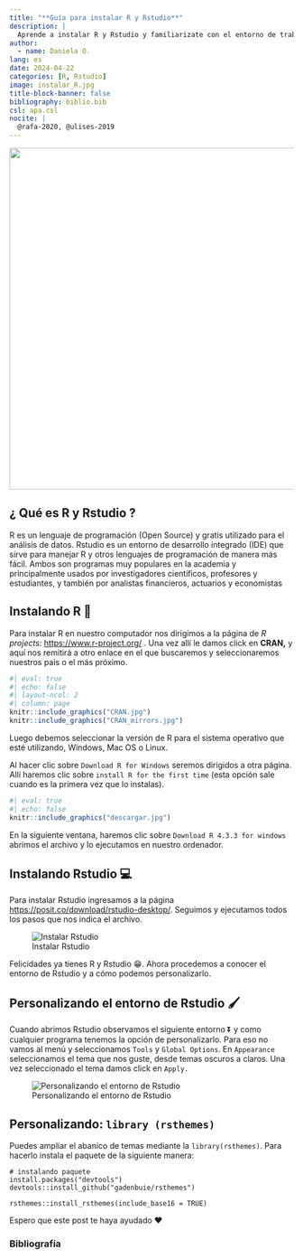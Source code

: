 ```yaml
---
title: "**Guía para instalar R y Rstudio**"
description: |
  Aprende a instalar R y Rstudio y familiarizate con el entorno de trabajo y a cómo personalizarlo
author:
  - name: Daniela O. 
lang: es
date: 2024-04-22
categories: [R, Rstudio]
image: instalar_R.jpg
title-block-banner: false
bibliography: biblio.bib
csl: apa.csl
nocite: |
  @rafa-2020, @ulises-2019
---
```


![](instalar_R.jpg){fig-align="center" width="605"}

## ¿ Qué es R y Rstudio ?

R es un lenguaje de programación (Open Source) y gratis utilizado para el análisis de datos. Rstudio es un entorno de desarrollo integrado (IDE) que sirve para manejar R y otros lenguajes de programación de manera más fácil. Ambos son programas muy populares en la academia y principalmente usados por investigadores científicos, profesores y estudiantes, y también por analistas financieros, actuarios y economistas

## Instalando R 🚀

Para instalar R en nuestro computador nos dirigimos a la página de *R projects:* <https://www.r-project.org/> . Una vez allí le damos click en **CRAN,** y aquí nos remitirá a otro enlace en el que buscaremos y seleccionaremos nuestros país o el más próximo.

```r
#| eval: true
#| echo: false
#| layout-ncol: 2
#| column: page
knitr::include_graphics("CRAN.jpg")
knitr::include_graphics("CRAN_mirrors.jpg")
```

Luego debemos seleccionar la versión de R para el sistema operativo que esté utilizando, Windows, Mac OS o Linux.

Al hacer clic sobre `Download R for Windows` seremos dirigidos a otra página. Allí haremos clic sobre `install R for the first time` (esta opción sale cuando es la primera vez que lo instalas).

```r
#| eval: true
#| echo: false
knitr::include_graphics("descargar.jpg")
```

En la siguiente ventana, haremos clic sobre `Download R 4.3.3 for windows` abrimos el archivo y lo ejecutamos en nuestro ordenador.

## Instalando Rstudio 💻

Para instalar Rstudio ingresamos a la página <https://posit.co/download/rstudio-desktop/>. Seguimos y ejecutamos todos los pasos que nos indica el archivo.

![Instalar Rstudio](rstudio.jpg){fig-align="center"}

Felicidades ya tienes R y Rstudio 😁. Ahora procedemos a conocer el entorno de Rstudio y a cómo podemos personalizarlo.

## Personalizando el entorno de Rstudio 🖌️

Cuando abrimos Rstudio observamos el siguiente entorno ⏬ y como cualquier programa tenemos la opción de personalizarlo. Para eso no vamos al menú y seleccionamos `Tools` y `Global Options`. En `Appearance` seleccionamos el tema que nos guste, desde temas oscuros a claros. Una vez seleccionado el tema damos click en `Apply.`

![Personalizando el entorno de Rstudio](personalizar.jpg){fig-align="center"}

## Personalizando: `library (rsthemes)`

Puedes ampliar el abanico de temas mediante la `library(rsthemes)`. Para hacerlo instala el paquete de la siguiente manera:

``` Consola
# instalando paquete 
install.packages("devtools")
devtools::install_github("gadenbuie/rsthemes")

rsthemes::install_rsthemes(include_base16 = TRUE)
```

Espero que este post te haya ayudado ❤️

### Bibliografía
